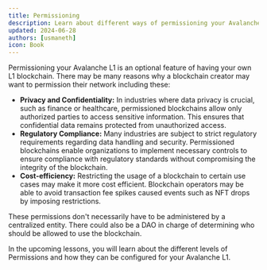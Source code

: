```yaml
---
title: Permissioning
description: Learn about different ways of permissioning your Avalanche L1 blockchain.
updated: 2024-06-28
authors: [usmaneth]
icon: Book
---
```


Permissioning your Avalanche L1 is an optional feature of having your own L1 blockchain. There may be many reasons why a blockchain creator may want to permission their network including these:

- **Privacy and Confidentiality:** In industries where data privacy is crucial, such as finance or healthcare, permissioned blockchains allow only authorized parties to access sensitive information. This ensures that confidential data remains protected from unauthorized access.
- **Regulatory Compliance:** Many industries are subject to strict regulatory requirements regarding data handling and security. Permissioned blockchains enable organizations to implement necessary controls to ensure compliance with regulatory standards without compromising the integrity of the blockchain.
- **Cost-efficiency:** Restricting the usage of a blockchain to certain use cases may make it more cost efficient. Blockchain operators may be able to avoid transaction fee spikes caused events such as NFT drops by imposing restrictions.

These permissions don't necessarily have to be administered by a centralized entity. There could also be a DAO in charge of determining who should be allowed to use the blockchain. 

In the upcoming lessons, you will learn about the different levels of Permissions and how they can be configured for your Avalanche L1.

<Quiz quizId="406"/>